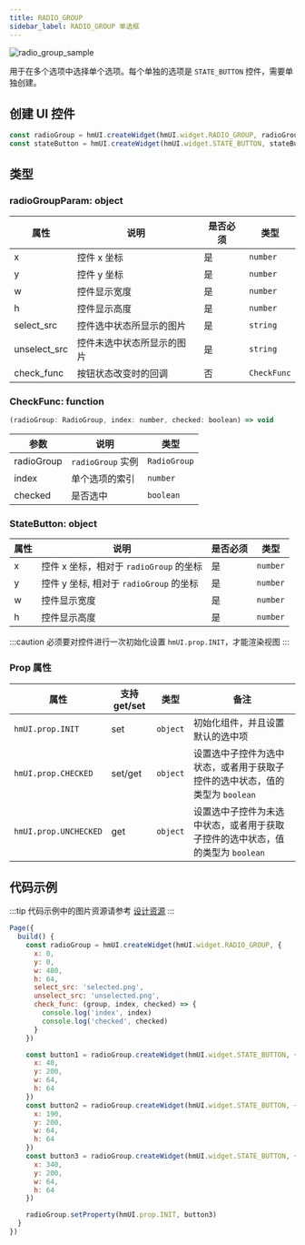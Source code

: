 ```yaml
---
title: RADIO_GROUP
sidebar_label: RADIO_GROUP 单选框
---
```


![radio_group_sample](/img/api/radio_group_sample.jpg)

用于在多个选项中选择单个选项。每个单独的选项是 `STATE_BUTTON` 控件，需要单独创建。

## 创建 UI 控件

```js
const radioGroup = hmUI.createWidget(hmUI.widget.RADIO_GROUP, radioGroupParam)
const stateButton = hmUI.createWidget(hmUI.widget.STATE_BUTTON, stateButtonParam)
```

## 类型

### radioGroupParam: object

| 属性         | 说明                       | 是否必须 | 类型        |
| ------------ | -------------------------- | -------- | ----------- |
| x            | 控件 x 坐标                | 是       | `number`    |
| y            | 控件 y 坐标                | 是       | `number`    |
| w            | 控件显示宽度               | 是       | `number`    |
| h            | 控件显示高度               | 是       | `number`    |
| select_src   | 控件选中状态所显示的图片   | 是       | `string`    |
| unselect_src | 控件未选中状态所显示的图片 | 是       | `string`    |
| check_func   | 按钮状态改变时的回调       | 否       | `CheckFunc` |

### CheckFunc: function

```js
(radioGroup: RadioGroup, index: number, checked: boolean) => void
```

| 参数       | 说明              | 类型         |
| ---------- | ----------------- | ------------ |
| radioGroup | `radioGroup` 实例 | `RadioGroup` |
| index      | 单个选项的索引    | `number`     |
| checked    | 是否选中          | `boolean`    |

### StateButton: object

| 属性 | 说明                                    | 是否必须 | 类型     |
| ---- | --------------------------------------- | -------- | -------- |
| x    | 控件 x 坐标，相对于 `radioGroup` 的坐标 | 是       | `number` |
| y    | 控件 y 坐标, 相对于 `radioGroup` 的坐标 | 是       | `number` |
| w    | 控件显示宽度                            | 是       | `number` |
| h    | 控件显示高度                            | 是       | `number` |

:::caution
必须要对控件进行一次初始化设置 `hmUI.prop.INIT`，才能渲染视图
:::

### Prop 属性

| 属性                  | 支持 get/set | 类型     | 备注                                                                           |
| --------------------- | ------------ | -------- | ------------------------------------------------------------------------------ |
| `hmUI.prop.INIT`      | set          | `object` | 初始化组件，并且设置默认的选中项                                               |
| `hmUI.prop.CHECKED`   | set/get      | `object` | 设置选中子控件为选中状态，或者用于获取子控件的选中状态，值的类型为 `boolean`   |
| `hmUI.prop.UNCHECKED` | get          | `object` | 设置选中子控件为未选中状态，或者用于获取子控件的选中状态，值的类型为 `boolean` |

## 代码示例

:::tip
代码示例中的图片资源请参考 [设计资源](../../../../reference/related-resources/design-resources.mdx)
:::

```js
Page({
  build() {
    const radioGroup = hmUI.createWidget(hmUI.widget.RADIO_GROUP, {
      x: 0,
      y: 0,
      w: 480,
      h: 64,
      select_src: 'selected.png',
      unselect_src: 'unselected.png',
      check_func: (group, index, checked) => {
        console.log('index', index)
        console.log('checked', checked)
      }
    })

    const button1 = radioGroup.createWidget(hmUI.widget.STATE_BUTTON, {
      x: 40,
      y: 200,
      w: 64,
      h: 64
    })
    const button2 = radioGroup.createWidget(hmUI.widget.STATE_BUTTON, {
      x: 190,
      y: 200,
      w: 64,
      h: 64
    })
    const button3 = radioGroup.createWidget(hmUI.widget.STATE_BUTTON, {
      x: 340,
      y: 200,
      w: 64,
      h: 64
    })

    radioGroup.setProperty(hmUI.prop.INIT, button3)
  }
})
```
